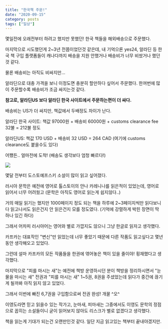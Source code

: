 ```yaml
---
title: "한국책 주문!"
date: "2020-09-15"
category: posts
tags: ["일상"]
---
```


몇일전에 오래전부터 하려고 했지만 못했던! 한국 책들을 해외배송으로 주문했다.

마지막으로 시도했던게 2~3년 전쯤이었던것 같은데, 내 기억으론 yes24, 알라딘 등 한국 책 구입 플랫폼들이 캐나다까지 배송을 지원 안했거나 배송비가 너무 비쌌거나 했던것 같다.

물론 배송비는 아직도 비싸지만...

알라딘으로 대충 가격을 보니 이정도면 충분히 할만하다 싶어서 주문했다. 한꺼번에 많이 주문할수록 배송비가 조금 싸지는것 같다.

**참고로, 알라딘US 보다 알라딘 한국 사이트에서 주문하는편이 더 싸다.**

배송비는 US가 더 싸지만, 책값에서 두배정도 차이가 난다.

알라딘 한국 사이트: 책값 97000원 + 배송비 60000원 + customs clearance fee 32불 = 212불 정도

알라딘US: 책값 170 USD + 배송비 32 USD = 264 CAD (여기에 customs clearance도 붙을수도 있다)

어쨌든.. 얼마전에 도착! (배송도 생각보다 엄청 빠르다!)

<img src="https://res.cloudinary.com/dh4ckck4z/image/upload/v1600216983/blog/20200911_192428_sp9vph.jpg" />

몇달 전부터 도스토예프스키 소설이 많이 읽고 싶어졌다.

러시아 문학은 예전에 영어로 톨스토이의 안나 카레니나를 읽은적이 있었는데, 영어로 읽어서 너무 어려웠고 (문학은 아직도 영어로 읽는게 쉽지않다..)

거의 매일 읽기는 했지만 1000페이지 정도 되는 책을 하루에 2~3페이지씩만 읽다보니 다 읽고나서도 읽은건지 안 읽은건지 모를 정도였다. (기억에 강렬하게 박힌 장면이 딱 하나 있긴 하다)

그래서 어차피 러시아어는 영어와 별로 가깝지도 않으니 그냥 한글로 읽자고 생각했다.

카프카는 대표작인 "변신"만 읽었는데 너무 좋았기 때문에 다른 작품도 읽고싶다고 몇년동안 생각해오고 있었다.

그런데 설마 카프카의 모든 작품들을 한권에 엮어놓은 책이 있을 줄이야! 횡재했다고 생각했다.

마지막으로 "피를 마시는 새"는 예전에 책방 운영하시던 분이 책방을 정리하시면서 "눈물을 마시는 새" 전권과 "피를 마시는 새" 1~5권, 8권을 주셨었는데 읽다가 중간에 끊기게 될까봐 아직 읽지 않고 있었다.

그래서 이번에 빠진 6,7권을 구입함으로써 전권 완성! 개꿀 ^오^

이영도라면 믿고 읽을수 있는 작가고, 눈마새, 피마새는 그중에서도 이영도 문학의 정점으로 꼽히는 소설들이니 굳이 읽어보지 않아도 리스크가 별로 없겠다고 생각했다.

책을 읽는게 기대가 되는건 오랜만인것 같다. 일단 지금 읽고있는 책부터 끝내야겠지만.
